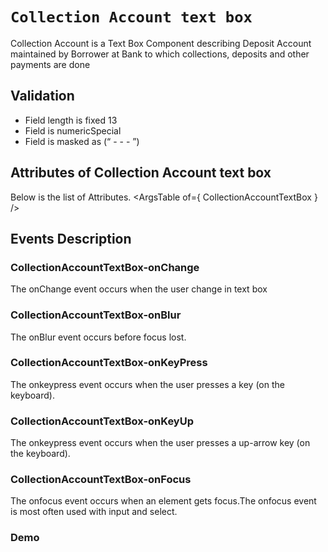 <!-- Custom-MDX-Documentation.mdx -->

# `Collection Account text box`
 
Collection Account is a Text Box Component describing Deposit Account maintained by Borrower at Bank to which collections, deposits and other payments are done

## Validation 
- Field length is fixed 13
- Field is numericSpecial
- Field is masked as (“    -      -  - ”)

## Attributes of Collection Account text box
Below is the list of Attributes.
<ArgsTable of={ CollectionAccountTextBox } /> 

## Events Description

### CollectionAccountTextBox-onChange

The onChange event occurs when the user change in text box

### CollectionAccountTextBox-onBlur

The onBlur event occurs before focus lost.

### CollectionAccountTextBox-onKeyPress

The onkeypress event occurs when the user presses a key (on the keyboard).

### CollectionAccountTextBox-onKeyUp

The onkeypress event occurs when the user presses a up-arrow key (on the keyboard).

### CollectionAccountTextBox-onFocus

The onfocus event occurs when an element gets focus.The onfocus event is most often used with input and select.
### Demo

<Canvas>
<Story id="collectionaccounttextbox--primary" />
</Canvas>

 